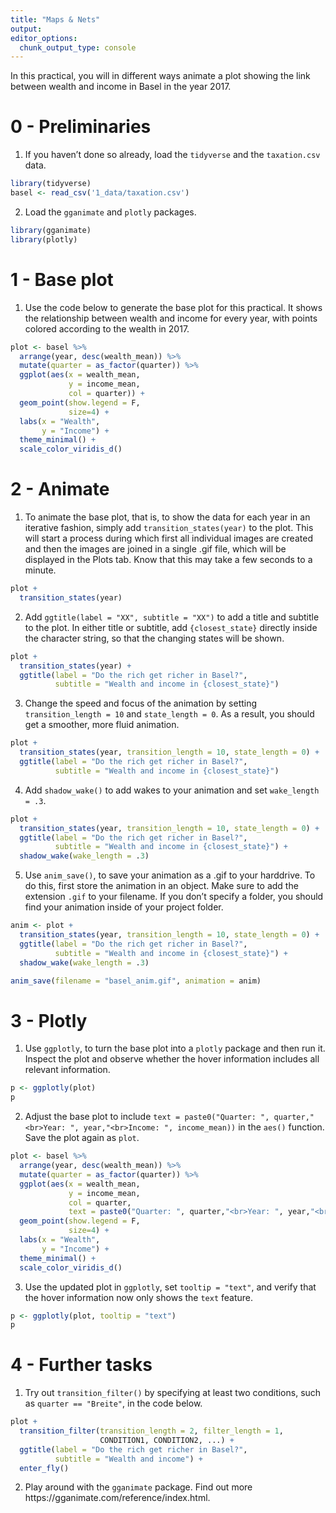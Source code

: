 ```yaml
---
title: "Maps & Nets"
output:
editor_options:
  chunk_output_type: console
---
```


In this practical, you will in different ways animate a plot showing the link between wealth and income in Basel in the year 2017.   

# 0 - Preliminaries

1. If you haven't done so already, load the `tidyverse` and the `taxation.csv` data. 

```r
library(tidyverse)
basel <- read_csv('1_data/taxation.csv')
```

2. Load the `gganimate` and `plotly` packages. 

```r
library(gganimate)
library(plotly)
```

# 1 - Base plot

1. Use the code below to generate the base plot for this practical. It shows the relationship between wealth and income for every year, with points colored according to the wealth in 2017.  

```r
plot <- basel %>% 
  arrange(year, desc(wealth_mean)) %>% 
  mutate(quarter = as_factor(quarter)) %>% 
  ggplot(aes(x = wealth_mean, 
             y = income_mean, 
             col = quarter)) +
  geom_point(show.legend = F, 
             size=4) + 
  labs(x = "Wealth", 
       y = "Income") +
  theme_minimal() +
  scale_color_viridis_d() 
```

# 2 - Animate

1. To animate the base plot, that is, to show the data for each year in an iterative fashion, simply add `transition_states(year)` to the plot. This will start a process during which first all individual images are created and then the images are joined in a single .gif file, which will be displayed in the Plots tab. Know that this may take a few seconds to a minute.

```r
plot + 
  transition_states(year)
```

2. Add `ggtitle(label = "XX", subtitle = "XX")` to add a title and subtitle to the plot. In either title or subtitle, add `{closest_state}` directly inside the character string, so that the changing states will be shown. 

```r
plot + 
  transition_states(year) +
  ggtitle(label = "Do the rich get richer in Basel?", 
          subtitle = "Wealth and income in {closest_state}")
```

3. Change the speed and focus of the animation by setting `transition_length = 10` and `state_length = 0`. As a result, you should get a smoother, more fluid animation. 

```r
plot + 
  transition_states(year, transition_length = 10, state_length = 0) +
  ggtitle(label = "Do the rich get richer in Basel?", 
          subtitle = "Wealth and income in {closest_state}")
```

4. Add `shadow_wake()` to add wakes to your animation and set `wake_length = .3`. 

```r
plot + 
  transition_states(year, transition_length = 10, state_length = 0) +
  ggtitle(label = "Do the rich get richer in Basel?", 
          subtitle = "Wealth and income in {closest_state}") +
  shadow_wake(wake_length = .3)
```

5. Use `anim_save()`, to save your animation as a .gif to your harddrive. To do this, first store the animation in an object. Make sure to add the extension `.gif` to your filename. If you don't specify a folder, you should find your animation inside of your project folder.   

```r
anim <- plot + 
  transition_states(year, transition_length = 10, state_length = 0) +
  ggtitle(label = "Do the rich get richer in Basel?", 
          subtitle = "Wealth and income in {closest_state}") +
  shadow_wake(wake_length = .3)

anim_save(filename = "basel_anim.gif", animation = anim)
```

# 3 - Plotly

1. Use `ggplotly`, to turn the base plot into a `plotly` package and then run it. Inspect the plot and observe whether the hover information includes all relevant information.  

```r
p <- ggplotly(plot)
p
```

2. Adjust the base plot to include `text = paste0("Quarter: ", quarter,"<br>Year: ", year,"<br>Income: ", income_mean))` in the `aes()` function. Save the plot again as `plot`. 

```r
plot <- basel %>% 
  arrange(year, desc(wealth_mean)) %>% 
  mutate(quarter = as_factor(quarter)) %>% 
  ggplot(aes(x = wealth_mean, 
             y = income_mean, 
             col = quarter,
             text = paste0("Quarter: ", quarter,"<br>Year: ", year,"<br>Income: ", income_mean))) +
  geom_point(show.legend = F, 
             size=4) + 
  labs(x = "Wealth", 
       y = "Income") +
  theme_minimal() +
  scale_color_viridis_d() 
```

3. Use the updated plot in `ggplotly`, set `tooltip = "text"`, and verify that the hover information now only shows the `text` feature. 

```r
p <- ggplotly(plot, tooltip = "text")
p
```

# 4 - Further tasks

1. Try out `transition_filter()` by specifying at least two conditions, such as `quarter == "Breite"`, in the code below.

```r
plot + 
  transition_filter(transition_length = 2, filter_length = 1, 
                    CONDITION1, CONDITION2, ...) +
  ggtitle(label = "Do the rich get richer in Basel?", 
          subtitle = "Wealth and income") +
  enter_fly()

```

2. Play around with the `gganimate` package. Find out more https://gganimate.com/reference/index.html.  
